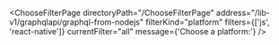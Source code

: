

<ChooseFilterPage
  directoryPath="/ChooseFilterPage"
  address="/lib-v1/graphqlapi/graphql-from-nodejs"
  filterKind="platform"
  filters={['js', 'react-native']}
  currentFilter="all"
  message={'Choose a platform:'}
/>
